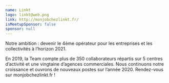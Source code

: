 ```yaml
---
name: Linkt
logo: linkt@web.png
link: http://monjobchezlinkt.fr/
isMeetupSponsor: false
sponsor: null
---
```


Notre ambition : devenir le 4ème opérateur pour les entreprises et les
collectivités à l’horizon 2021.

En 2019, la Team compte plus de 350 collaborateurs répartis sur 5 centres
d’activité et une vingtaine d’agences commerciales. Nous continuons notre
croissance et ouvrons de nouveaux postes sur l’année 2020. Rendez-vous sur
monjobchezlinkt.fr !
